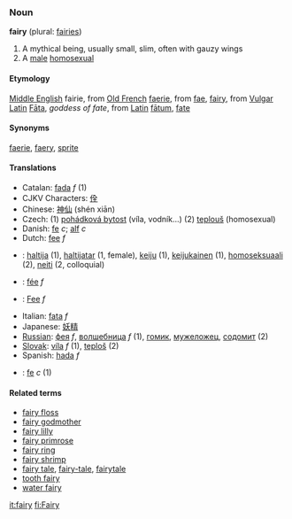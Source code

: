 ===Noun===
'''fairy''' (plural: [[fairies]])

# A mythical being, usually small, slim, often with gauzy wings
# A [[male]] [[homosexual]]



====Etymology====
[[Middle English]] fairie, from [[Old French]] [[faerie]], from [[fae]], [[fairy]], from [[Vulgar Latin]] [[Fāta]], ''goddess of fate'', from [[Latin]] [[fātum]], [[fate]]

====Synonyms====
[[faerie]], [[faery]], [[sprite]] 

====Translations====
*Catalan: [[fada]] ''f'' (1)
*CJKV Characters: [[佺]]
*Chinese: [[神仙]] (shén xiān)
*Czech: (1) [[pohádková bytost]] (víla, vodník...) (2) [[teplouš]] (homosexual)
*Danish: [[fe]] ''c''; [[alf]] ''c''
*Dutch: [[fee]] ''f''
*{{fi}}: [[haltija]] (1), [[haltijatar]] (1, female), [[keiju]] (1), [[keijukainen]] (1), [[homoseksuaali]] (2), [[neiti]] (2, colloquial)
*{{fr}}: [[fée]] ''f''
*{{de}}: [[Fee]] ''f''
*Italian: [[fata]] ''f''
*Japanese: [[妖精]]
*[[Russian]]: [[фея]] ''f'', [[волшебница]] ''f'' (1), [[гомик]], [[мужеложец]], [[содомит]] (2)
*[[Slovak]]: [[víla]] ''f'' (1), [[teploš]] (2)
*Spanish: [[hada]] ''f''
*{{sv}}: [[fe]] ''c'' (1)

====Related terms====
*[[fairy floss]]
*[[fairy godmother]]
*[[fairy lilly]]
*[[fairy primrose]]
*[[fairy ring]]
*[[fairy shrimp]]
*[[fairy tale]], [[fairy-tale]], [[fairytale]]
*[[tooth fairy]]
*[[water fairy]]

[[it:fairy]]
[[fi:Fairy]]